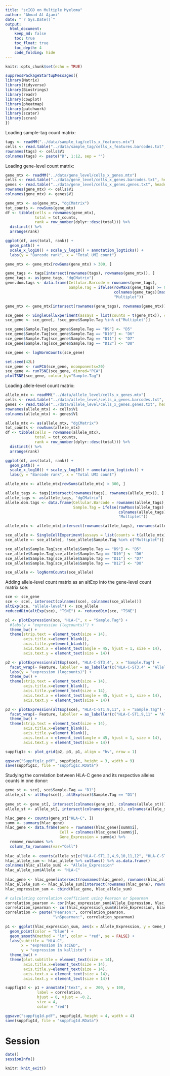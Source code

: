```yaml
---
title: "scIGD on Multiple Myeloma"
author: "Ahmad Al Ajami"
date: "`r Sys.Date()`"
output:
  html_document:
    keep_md: false
    toc: true
    toc_float: true
    toc_depth: 4
    code_folding: hide
---
```


```r
knitr::opts_chunk$set(echo = TRUE)
```

```r
suppressPackageStartupMessages({
library(Matrix)
library(tidyverse)
library(Biostrings)
library(readr)  
library(cowplot)
library(pheatmap)
library(patchwork)
library(scater)
library(scran)
})
```

Loading sample-tag count matrix:

```r
tags <- readMM("../data/sample_tag/cells_x_features.mtx")
cells <- read.table("../data/sample_tag/cells_x_features.barcodes.txt", header = FALSE)
rownames(tags) <- cells$V1
colnames(tags) <- paste("D", 1:12, sep = "")
```

Loading gene-level count matrix:

```r
gene_mtx <- readMM("../data/gene_level/cells_x_genes.mtx")
cells <- read.table("../data/gene_level/cells_x_genes.barcodes.txt", header = FALSE)
genes <- read.table("../data/gene_level/cells_x_genes.genes.txt", header = FALSE)
rownames(gene_mtx) <- cells$V1
colnames(gene_mtx) <- genes$V1

gene_mtx <- as(gene_mtx, "dgCMatrix")
tot_counts <- rowSums(gene_mtx)
df <- tibble(cells = rownames(gene_mtx),
             total = tot_counts,
             rank = row_number(dplyr::desc(total))) %>%
  distinct() %>%
  arrange(rank)

ggplot(df, aes(total, rank)) +
  geom_path() +
  scale_x_log10() + scale_y_log10() + annotation_logticks() +
  labs(y = "Barcode rank", x = "Total UMI count")

gene_mtx <- gene_mtx[rowSums(gene_mtx) > 300, ]

gene_tags <- tags[intersect(rownames(tags), rownames(gene_mtx)), ]
gene_tags <- as(gene_tags, "dgCMatrix")
gene.dom.tags <- data.frame(Cellular.Barcode = rownames(gene_tags),
                            Sample.Tag = ifelse(rowMaxs(gene_tags) >= 0.7 * rowSums(gene_tags),
                                                colnames(gene_tags)[max.col(gene_tags)],
                                                "Multiplet"))

gene_mtx <- gene_mtx[intersect(rownames(gene_tags), rownames(gene_mtx)), ]

sce_gene <- SingleCellExperiment(assays = list(counts = t(gene_mtx)), colData = gene.dom.tags)
sce_gene <- sce_gene[, !sce_gene$Sample.Tag %in% c("Multiplet")]

sce_gene$Sample.Tag[sce_gene$Sample.Tag == "D9"] <- "D5"
sce_gene$Sample.Tag[sce_gene$Sample.Tag == "D10"] <- "D6"
sce_gene$Sample.Tag[sce_gene$Sample.Tag == "D11"] <- "D7"
sce_gene$Sample.Tag[sce_gene$Sample.Tag == "D12"] <- "D8"

sce_gene <- logNormCounts(sce_gene)

set.seed(42L)
sce_gene <- runPCA(sce_gene, ncomponents=20)
sce_gene <- runTSNE(sce_gene, dimred="PCA")
plotTSNE(sce_gene, colour_by="Sample.Tag")
```

Loading allele-level count matrix:

```r
allele_mtx <- readMM("../data/allele_level/cells_x_genes.mtx")
cells <- read.table("../data/allele_level/cells_x_genes.barcodes.txt", header = FALSE)
genes <- read.table("../data/allele_level/cells_x_genes.genes.txt", header = FALSE)
rownames(allele_mtx) <- cells$V1
colnames(allele_mtx) <- genes$V1

allele_mtx <- as(allele_mtx, "dgCMatrix")
tot_counts <- rowSums(allele_mtx)
df <- tibble(cells = rownames(allele_mtx),
             total = tot_counts,
             rank = row_number(dplyr::desc(total))) %>%
  distinct() %>%
  arrange(rank)

ggplot(df, aes(total, rank)) +
  geom_path() +
  scale_x_log10() + scale_y_log10() + annotation_logticks() +
  labs(y = "Barcode rank", x = "Total UMI count")

allele_mtx <- allele_mtx[rowSums(allele_mtx) > 300, ]

allele_tags <- tags[intersect(rownames(tags), rownames(allele_mtx)), ]
allele_tags <- as(allele_tags, "dgCMatrix")
allele.dom.tags <- data.frame(Cellular.Barcode = rownames(allele_tags),
                              Sample.Tag = ifelse(rowMaxs(allele_tags) >= 0.7 * rowSums(allele_tags),
                                                  colnames(allele_tags)[max.col(allele_tags)],
                                                  "Multiplet"))

allele_mtx <- allele_mtx[intersect(rownames(allele_tags), rownames(allele_mtx)), ]

sce_allele <- SingleCellExperiment(assays = list(counts = t(allele_mtx)), colData = allele.dom.tags)
sce_allele <- sce_allele[, !sce_allele$Sample.Tag %in% c("Multiplet")]

sce_allele$Sample.Tag[sce_allele$Sample.Tag == "D9"] <- "D5"
sce_allele$Sample.Tag[sce_allele$Sample.Tag == "D10"] <- "D6"
sce_allele$Sample.Tag[sce_allele$Sample.Tag == "D11"] <- "D7"
sce_allele$Sample.Tag[sce_allele$Sample.Tag == "D12"] <- "D8"

sce_allele <- logNormCounts(sce_allele)
```

Adding allele-level count matrix as an altExp into the gene-level count matrix sce:

```r
sce <- sce_gene
sce <- sce[, intersect(colnames(sce), colnames(sce_allele))]
altExp(sce, "allele-level") <- sce_allele
reducedDim(altExp(sce), "TSNE") <- reducedDim(sce, "TSNE")
```

```r
p1 <- plotExpression(sce, "HLA-C", x = "Sample.Tag") + 
  #labs(y = "expression (logcounts)") + 
  theme_bw() +
  theme(strip.text = element_text(size = 14),
        axis.title.x=element_blank(),
        axis.title.y=element_blank(),
        axis.text.x = element_text(angle = 45, hjust = 1, size = 14),
        axis.text.y = element_text(size = 14))
```

```r
p2 <- plotExpression(altExp(sce), "HLA-C-ST3,4", x = "Sample.Tag") +
  facet_wrap(~ Feature, labeller = as_labeller(c("HLA-C-ST3,4" = "Allele I"))) +
  labs(y = "expression (logcounts)") + 
  theme_bw() +
  theme(strip.text = element_text(size = 14),
        axis.title.x=element_blank(),
        axis.title.y=element_text(size = 14),
        axis.text.x = element_text(angle = 45, hjust = 1, size = 14),
        axis.text.y = element_text(size = 14))

p3 <- plotExpression(altExp(sce), "HLA-C-ST1,9,11", x = "Sample.Tag") +
  facet_wrap(~ Feature, labeller = as_labeller(c("HLA-C-ST1,9,11" = "Allele II"))) +
  theme_bw() +
  theme(strip.text = element_text(size = 14),
        axis.title.x=element_blank(),
        axis.title.y=element_blank(),
        axis.text.x = element_text(angle = 45, hjust = 1, size = 14),
        axis.text.y = element_text(size = 14))

suppfig1c <- plot_grid(p2, p3, p1, align = "hv", nrow = 1)

ggsave("Suppfig1c.pdf", suppfig1c, height = 3, width = 9)
save(suppfig1c, file = "suppfig1c.RData")
```

Studying the correlation between HLA-C gene and its respective alleles counts in one donor:

```r
gene_st <- sce[, sce$Sample.Tag == "D1"]
allele_st <- altExp(sce)[, altExp(sce)$Sample.Tag == "D1"]
  
gene_st <- gene_st[, intersect(colnames(gene_st), colnames(allele_st))]
allele_st <- allele_st[, intersect(colnames(gene_st), colnames(allele_st))]

hlac_gene <- counts(gene_st["HLA-C", ])
summ <- summary(hlac_gene)
hlac_gene <- data.frame(Gene = rownames(hlac_gene)[summ$i],
                        Cell = colnames(hlac_gene)[summ$j],
                        Gene_Expression = summ$x) %>%
  remove_rownames %>%
  column_to_rownames(var="Cell")
  
hlac_allele <- counts(allele_st[c("HLA-C-ST1,2,4,9,10,11,12", "HLA-C-ST1,9,11", "HLA-C-STall"), ])
hlac_allele_sum <- hlac_allele %>% colSums() %>% as.data.frame()
colnames(hlac_allele_sum) <- "Allele_Expression"
hlac_allele_sum$Allele <- "HLA-C"
  
hlac_gene <- hlac_gene[intersect(rownames(hlac_gene), rownames(hlac_allele_sum)), ]
hlac_allele_sum <- hlac_allele_sum[intersect(rownames(hlac_gene), rownames(hlac_allele_sum)), ]
hlac_expression_sum <- cbind(hlac_gene, hlac_allele_sum)

# calculating correlation coefficient using Pearson or Spearman
correlation_pearson <- cor(hlac_expression_sum$Allele_Expression, hlac_expression_sum$Gene_Expression, method = "pearson") %>% round(., digits = 2)
correlation_spearman <- cor(hlac_expression_sum$Allele_Expression, hlac_expression_sum$Gene_Expression, method = "spearman") %>% round(., digits = 2)
correlation <- paste("Pearson:", correlation_pearson,
                     "\nSpearman:", correlation_spearman)
  
p1 <- ggplot(hlac_expression_sum, aes(x = Allele_Expression, y = Gene_Expression)) +
  geom_point(color = "blue") +
  geom_smooth(method = "lm", color = "red", se = FALSE) +
  labs(subtitle = "HLA-C",
       x = "expression in scIGD",
       y = "expression in kallisto") +
  theme_bw() + 
  theme(plot.subtitle = element_text(size = 14),
        axis.title.x=element_text(size = 14),
        axis.title.y=element_text(size = 14),
        axis.text.x = element_text(size = 14),
        axis.text.y = element_text(size = 14))

suppfig1d <- p1 + annotate("text", x =  200, y = 100,
              label = correlation, 
              hjust = 0, vjust = -0.2, 
              size = 4, 
              color = "red")

ggsave("suppfig1d.pdf", suppfig1d, height = 4, width = 4)
save(suppfig1d, file = "suppfig1d.RData")
```

# Session

```r
date()
sessionInfo()

knitr::knit_exit()
```
